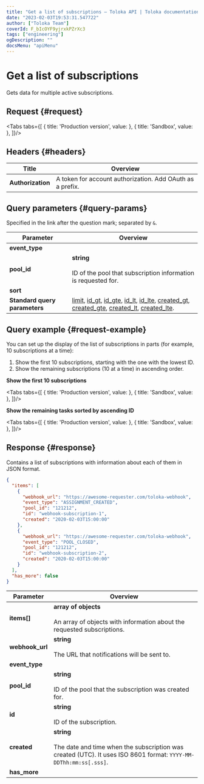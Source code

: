 ```yaml
---
title: "Get a list of subscriptions — Toloka API | Toloka documentation"
date: "2023-02-03T19:53:31.547722"
author: ["Toloka Team"]
coverId: F_bIcOYF9yjrxkPZrXc3
tags: ["engineering"]
ogDescription: ""
docsMenu: "apiMenu"
---
```



# Get a list of subscriptions

<Announce/>

Gets data for multiple active subscriptions.

## Request {#request}

<Tabs tabs={[
  { title: 'Production version', value: <GetWebhookSubscriptionsListList1/> },
  { title: 'Sandbox', value: <GetWebhookSubscriptionsListList2/> },
]}/>

## Headers {#headers}

Title | Overview
----- | -----
**Authorization** | A token for account authorization. Add OAuth as a prefix.

## Query parameters {#query-params}

Specified in the link after the question mark; separated by `&`.

Parameter | Overview
----- | -----
**event_type** | <GetWebhookSubscriptionsListTable1/>
**pool_id** | **string**<br/><br/>ID of the pool that subscription information is requested for.
**sort** | <GetWebhookSubscriptionsListTable2/>
**Standard query parameters** | [limit](./standard-query-parameters#limit), [id_gt](./standard-query-parameters#id_gt), [id_gte](./standard-query-parameters#id_gte), [id_lt](./standard-query-parameters#id_lt), [id_lte](./standard-query-parameters#id_lte), [created_gt](./standard-query-parameters#created_gt), [created_gte](./standard-query-parameters#created_gte), [created_lt](./standard-query-parameters#created_lt), [created_lte](./standard-query-parameters#created_lte).

## Query example {#request-example}

You can set up the display of the list of subscriptions in parts (for example, 10 subscriptions at a time):

1. Show the first 10 subscriptions, starting with the one with the lowest ID.
1. Show the remaining subscriptions (10 at a time) in ascending order.

**Show the first 10 subscriptions**

<Tabs tabs={[
  { title: 'Production version', value: <GetWebhookSubscriptionsListList3/> },
  { title: 'Sandbox', value: <GetWebhookSubscriptionsListList4/> },
]}/>

**Show the remaining tasks sorted by ascending ID**

<Tabs tabs={[
  { title: 'Production version', value: <GetWebhookSubscriptionsListList5/> },
  { title: 'Sandbox', value: <GetWebhookSubscriptionsListList6/> },
]}/>

## Response {#response}

Contains a list of subscriptions with information about each of them in JSON format.

```json
{
  "items": [
    {
      "webhook_url": "https://awesome-requester.com/toloka-webhook",
      "event_type": "ASSIGNMENT_CREATED",
      "pool_id": "121212",
      "id": "webhook-subscription-1",
      "created": "2020-02-03T15:00:00"
    },
    {
      "webhook_url": "https://awesome-requester.com/toloka-webhook",
      "event_type": "POOL_CLOSED",
      "pool_id": "121212",
      "id": "webhook-subscription-2",
      "created": "2020-02-03T15:00:00"
    }
  ],
  "has_more": false
}
```

Parameter | Overview
----- | -----
**items[]** | **array of objects**<br/><br/>An array of objects with information about the requested subscriptions.
**webhook_url** | **string**<br/><br/>The URL that notifications will be sent to.
**event_type** | <GetWebhookSubscriptionsListTable3/>
**pool_id** | **string**<br/><br/>ID of the pool that the subscription was created for.
**id** | **string**<br/><br/>ID of the subscription.
**created** | **string**<br/><br/>The date and time when the subscription was created (UTC). It uses ISO 8601 format: `YYYY-MM-DDThh:mm:ss[.sss]`.
**has_more** | <GetWebhookSubscriptionsListTable4/>

